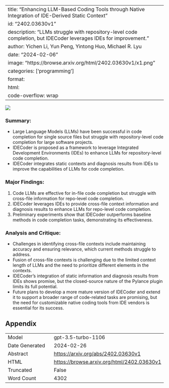 
---
title: "Enhancing LLM-Based Coding Tools through Native Integration of IDE-Derived Static Context"
id: "2402.03630v1"
description: "LLMs struggle with repository-level code completion, but IDECoder leverages IDEs for improvement."
author: Yichen Li, Yun Peng, Yintong Huo, Michael R. Lyu
date: "2024-02-06"
image: "https://browse.arxiv.org/html/2402.03630v1/x1.png"
categories: ['programming']
format:
  html:
    code-overflow: wrap
---

![](https://browse.arxiv.org/html/2402.03630v1/x1.png)

### **Summary:**
- Large Language Models (LLMs) have been successful in code completion for single source files but struggle with repository-level code completion for large software projects.
- IDECoder is proposed as a framework to leverage Integrated Development Environments (IDEs) to enhance LLMs for repository-level code completion.
- IDECoder integrates static contexts and diagnosis results from IDEs to improve the capabilities of LLMs for code completion.

### **Major Findings:**
1. Code LLMs are effective for in-file code completion but struggle with cross-file information for repo-level code completion.
2. IDECoder leverages IDEs to provide cross-file context information and diagnosis results to enhance LLMs for repo-level code completion.
3. Preliminary experiments show that IDECoder outperforms baseline methods in code completion tasks, demonstrating its effectiveness.

### **Analysis and Critique:**
- Challenges in identifying cross-file contexts include maintaining accuracy and ensuring relevance, which current methods struggle to address.
- Fusion of cross-file contexts is challenging due to the limited context length of LLMs and the need to prioritize different elements in the contexts.
- IDECoder's integration of static information and diagnosis results from IDEs shows promise, but the closed-source nature of the Pylance plugin limits its full potential.
- Future plans to develop a more mature version of IDECoder and extend it to support a broader range of code-related tasks are promising, but the need for customizable native coding tools from IDE vendors is essential for its success.

## Appendix

|          |          |
|----------|----------|
| Model     | gpt-3.5-turbo-1106       |
| Date Generated     | 2024-02-26       |
| Abstract | [https://arxiv.org/abs/2402.03630v1](https://arxiv.org/abs/2402.03630v1)        |
| HTML     | [https://browse.arxiv.org/html/2402.03630v1](https://browse.arxiv.org/html/2402.03630v1)       |
| Truncated       | False       |
| Word Count       | 4302       |